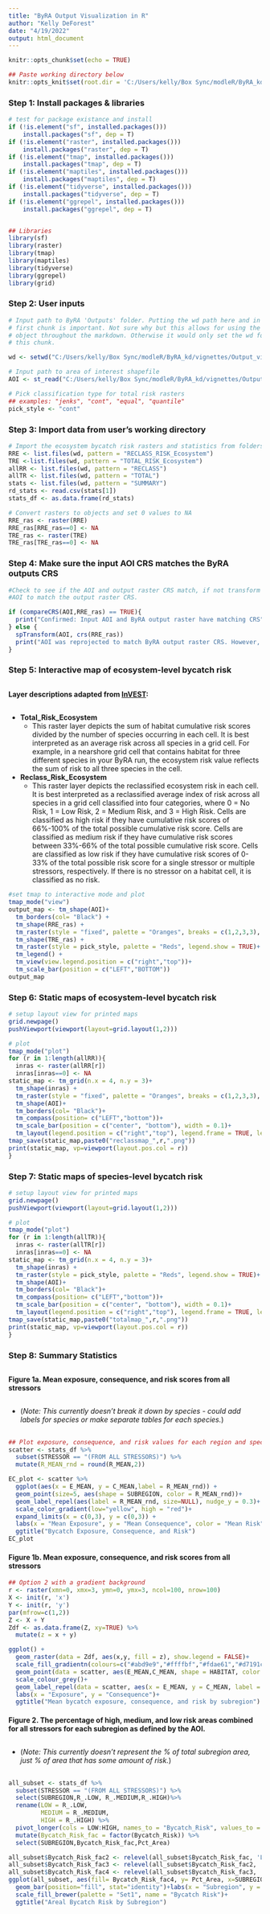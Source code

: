 ```yaml
---
title: "ByRA Output Visualization in R"
author: "Kelly DeForest"
date: "4/19/2022"
output: html_document
---
```


```r
knitr::opts_chunk$set(echo = TRUE)

## Paste working directory below
knitr::opts_knit$set(root.dir = 'C:/Users/kelly/Box Sync/modleR/ByRA_kd/vignettes/Output_visualizations/Sample_data/outputs')

```

### **Step 1:** Install packages & libraries
```r

# test for package existance and install
if (!is.element("sf", installed.packages())) 
    install.packages("sf", dep = T)
if (!is.element("raster", installed.packages()))
    install.packages("raster", dep = T)
if (!is.element("tmap", installed.packages()))
    install.packages("tmap", dep = T)
if (!is.element("maptiles", installed.packages()))
    install.packages("maptiles", dep = T)
if (!is.element("tidyverse", installed.packages()))
    install.packages("tidyverse", dep = T)
if (!is.element("ggrepel", installed.packages()))
    install.packages("ggrepel", dep = T)


## Libraries 
library(sf)
library(raster)
library(tmap)
library(maptiles)
library(tidyverse)
library(ggrepel)
library(grid)
```
 
### **Step 2:** User inputs
```r

# Input path to ByRA 'Outputs' folder. Putting the wd path here and in the 
# first chunk is important. Not sure why but this allows for using the wd
# object throughout the markdown. Otherwise it would only set the wd for 
# this chunk.

wd <- setwd("C:/Users/kelly/Box Sync/modleR/ByRA_kd/vignettes/Output_visualizations/Sample_data/outputs")

# Input path to area of interest shapefile
AOI <- st_read("C:/Users/kelly/Box Sync/modleR/ByRA_kd/vignettes/Output_visualizations/Sample_data/AOI/TRAT_AOI_subregions.shp")

# Pick classification type for total risk rasters
## examples: "jenks", "cont", "equal", "quantile"
pick_style <- "cont"
```

### **Step 3:** Import data from user's working directory
```r
# Import the ecosystem bycatch risk rasters and statistics from folders
RRE <- list.files(wd, pattern = "RECLASS_RISK_Ecosystem")
TRE <-list.files(wd, pattern = "TOTAL_RISK_Ecosystem")
allRR <- list.files(wd, pattern = "RECLASS")
allTR <- list.files(wd, pattern = "TOTAL")
stats <- list.files(wd, pattern = "SUMMARY")
rd_stats <- read.csv(stats[1])
stats_df <- as.data.frame(rd_stats)

# Convert rasters to objects and set 0 values to NA
RRE_ras <- raster(RRE)
RRE_ras[RRE_ras==0] <- NA
TRE_ras <- raster(TRE)
TRE_ras[TRE_ras==0] <- NA
```

### **Step 4:** Make sure the input AOI CRS matches the ByRA outputs CRS
```r
#Check to see if the AOI and output raster CRS match, if not transform the 
#AOI to match the output raster CRS.

if (compareCRS(AOI,RRE_ras) == TRUE){
  print("Confirmed: Input AOI and ByRA output raster have matching CRS")
} else {
  spTransform(AOI, crs(RRE_ras))
  print("AOI was reprojected to match ByRA output raster CRS. However, using the same input AOI as used in ByRA is recommended.")
}

```
### **Step 5:** Interactive map of ecosystem-level bycatch risk
##
#### Layer descriptions adapted from [InVEST](https://storage.googleapis.com/releases.naturalcapitalproject.org/invest-userguide/latest/habitat_risk_assessment.html#model-outputs):
##
* **Total_Risk_Ecosystem** 
  + This raster layer depicts the sum of habitat cumulative risk scores divided by the number of species occurring in each cell. It is best interpreted as an average risk across all species in a grid cell. For example, in a nearshore grid cell that contains habitat for three different species in your ByRA run, the ecosystem risk value reflects the sum of risk to all three species in the cell.

* **Reclass_Risk_Ecosystem**
  + This raster layer depicts the reclassified ecosystem risk in each cell. It is best interpreted as a reclassified average index of risk across all species in a grid cell classified into four categories, where 0 = No Risk, 1 = Low Risk, 2 = Medium Risk, and 3 = High Risk. Cells are classified as high risk if they have cumulative risk scores of 66%-100% of the total possible cumulative risk score. Cells are classified as medium risk if they have cumulative risk scores between 33%-66% of the total possible cumulative risk score. Cells are classified as low risk if they have cumulative risk scores of 0-33% of the total possible risk score for a single stressor or multiple stressors, respectively. If there is no stressor on a habitat cell, it is classified as no risk.

```r

#set tmap to interactive mode and plot
tmap_mode("view")
output_map <- tm_shape(AOI)+
  tm_borders(col= "Black") +
  tm_shape(RRE_ras) +
  tm_raster(style = "fixed", palette = "Oranges", breaks = c(1,2,3,3), labels = c("1-low", "2-medium", "3-high"), legend.show = TRUE) +
  tm_shape(TRE_ras) +
  tm_raster(style = pick_style, palette = "Reds", legend.show = TRUE)+
  tm_legend() + 
  tm_view(view.legend.position = c("right","top"))+
  tm_scale_bar(position = c("LEFT","BOTTOM"))
output_map

```

### **Step 6:** Static maps of ecosystem-level bycatch risk
```r
# setup layout view for printed maps
grid.newpage()
pushViewport(viewport(layout=grid.layout(1,2)))

# plot
tmap_mode("plot")
for (r in 1:length(allRR)){
  inras <- raster(allRR[r])
  inras[inras==0] <- NA
static_map <- tm_grid(n.x = 4, n.y = 3)+
  tm_shape(inras) +
  tm_raster(style = "fixed", palette = "Oranges", breaks = c(1,2,3,3), labels = c("1-low", "2-medium", "3-high"), legend.show = TRUE)+
  tm_shape(AOI)+
  tm_borders(col= "Black")+
  tm_compass(position= c("LEFT","bottom"))+
  tm_scale_bar(position = c("center", "bottom"), width = 0.1)+
  tm_layout(legend.position = c("right","top"), legend.frame = TRUE, legend.bg.color = "white", legend.frame.lwd = 2, frame = TRUE, frame.lwd = 3)
tmap_save(static_map,paste0("reclassmap_",r,".png"))
print(static_map, vp=viewport(layout.pos.col = r))
}

```

### **Step 7:** Static maps of species-level bycatch risk
```r
# setup layout view for printed maps
grid.newpage()
pushViewport(viewport(layout=grid.layout(1,2)))

# plot
tmap_mode("plot")
for (r in 1:length(allTR)){
  inras <- raster(allTR[r])
  inras[inras==0] <- NA
static_map <- tm_grid(n.x = 4, n.y = 3)+
  tm_shape(inras) +
  tm_raster(style = pick_style, palette = "Reds", legend.show = TRUE)+
  tm_shape(AOI)+
  tm_borders(col= "Black")+
  tm_compass(position= c("LEFT","bottom"))+
  tm_scale_bar(position = c("center", "bottom"), width = 0.1)+
  tm_layout(legend.position = c("right","top"), legend.frame = TRUE, legend.bg.color = "white", legend.frame.lwd = 2, frame = TRUE, frame.lwd = 3)
tmap_save(static_map,paste0("totalmap_",r,".png"))
print(static_map, vp=viewport(layout.pos.col = r))
}
```

### **Step 8:** Summary Statistics
##
#### **Figure 1a.** Mean exposure, consequence, and risk scores from all stressors
##
* (*Note: This currently doesn't break it down by species - could add labels for species or make separate tables for each species.*)

##

```r
## Plot exposure, consequence, and risk values for each region and species
scatter <- stats_df %>%
  subset(STRESSOR == "(FROM ALL STRESSORS)") %>%
  mutate(R_MEAN_rnd = round(R_MEAN,2))

EC_plot <- scatter %>%
  ggplot(aes(x = E_MEAN, y = C_MEAN,label = R_MEAN_rnd)) + 
  geom_point(size=5, aes(shape = SUBREGION, color = R_MEAN_rnd))+
  geom_label_repel(aes(label = R_MEAN_rnd, size=NULL), nudge_y = 0.3)+
  scale_color_gradient(low="yellow", high = "red")+
  expand_limits(x = c(0,3), y = c(0,3)) +
  labs(x = "Mean Exposure", y = "Mean Consequence", color = "Mean Risk")+
  ggtitle("Bycatch Exposure, Consequence, and Risk")
EC_plot
```

#### **Figure 1b.** Mean exposure, consequence, and risk scores from all stressors

```r
## Option 2 with a gradient background 
r <- raster(xmn=0, xmx=3, ymn=0, ymx=3, ncol=100, nrow=100)
X <- init(r, 'x')
Y <- init(r, 'y')
par(mfrow=c(1,2))
Z <- X + Y
Zdf <- as.data.frame(Z, xy=TRUE) %>%
  mutate(z = x + y)

ggplot() +               
  geom_raster(data = Zdf, aes(x,y, fill = z), show.legend = FALSE)+
  scale_fill_gradientn(colours=c("#abd9e9","#ffffbf","#fdae61","#d7191c")) +
  geom_point(data = scatter, aes(E_MEAN,C_MEAN, shape = HABITAT, color = SUBREGION), size = 4) +
  scale_colour_grey()+
  geom_label_repel(data = scatter, aes(x = E_MEAN, y = C_MEAN, label = R_MEAN_rnd, size=NULL), nudge_y = 0.3)+
  labs(x = "Exposure", y = "Consequence")+
  ggtitle("Mean bycatch exposure, consequence, and risk by subregion")
```


#### **Figure 2.** The percentage of high, medium, and low risk areas combined for all stressors for each subregion as defined by the AOI. 
##
* (*Note: This currently doesn't represent the % of total subregion area, just % of area that has some amount of risk.*)

##

```r
all_subset <- stats_df %>%
  subset(STRESSOR == "(FROM ALL STRESSORS)") %>%
  select(SUBREGION,R_.LOW, R_.MEDIUM,R_.HIGH)%>%
  rename(LOW = R_.LOW,
         MEDIUM = R_.MEDIUM,
         HIGH = R_.HIGH) %>%
  pivot_longer(cols = LOW:HIGH, names_to = "Bycatch_Risk", values_to = "Pct_Area") %>%
  mutate(Bycatch_Risk_fac = factor(Bycatch_Risk)) %>%
  select(SUBREGION,Bycatch_Risk_fac,Pct_Area)

all_subset$Bycatch_Risk_fac2 <- relevel(all_subset$Bycatch_Risk_fac, 'LOW')
all_subset$Bycatch_Risk_fac3 <- relevel(all_subset$Bycatch_Risk_fac2, 'MEDIUM')
all_subset$Bycatch_Risk_fac4 <- relevel(all_subset$Bycatch_Risk_fac3, 'HIGH')
ggplot(all_subset, aes(fill= Bycatch_Risk_fac4, y= Pct_Area, x=SUBREGION)) +
  geom_bar(position="fill", stat="identity")+labs(x = "Subregion", y = "Percent Area") +
  scale_fill_brewer(palette = "Set1", name = "Bycatch Risk")+
  ggtitle("Areal Bycatch Risk by Subregion")
  

```

